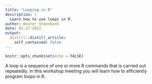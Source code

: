 ```yaml
---
title: "Looping in R"
description: |
  Learn how to use loops in R.
author: Wouter Steenbeek
date: 02-17-2022
output:
  distill::distill_article:
    self_contained: false
---
```


```r
knitr::opts_chunk$set(echo = FALSE)
```

A loop is a sequence of one or more R commands that is carried out repeatedly. In this workshop meeting you will learn how to efficiently program loops in R.


